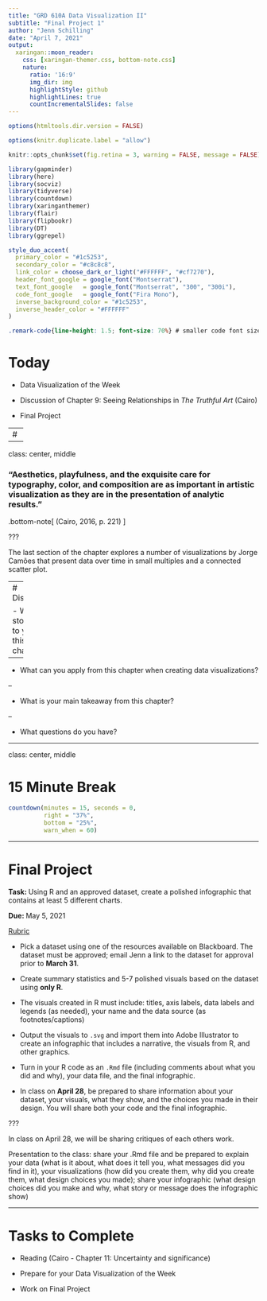 ```yaml
---
title: "GRD 610A Data Visualization II"
subtitle: "Final Project 1"
author: "Jenn Schilling"
date: "April 7, 2021"
output:
  xaringan::moon_reader:
    css: [xaringan-themer.css, bottom-note.css]
    nature:
      ratio: '16:9'
      img_dir: img
      highlightStyle: github
      highlightLines: true
      countIncrementalSlides: false
---
```


```r

options(htmltools.dir.version = FALSE)

options(knitr.duplicate.label = "allow")

knitr::opts_chunk$set(fig.retina = 3, warning = FALSE, message = FALSE)

library(gapminder)
library(here)
library(socviz)
library(tidyverse)
library(countdown)
library(xaringanthemer)
library(flair)
library(flipbookr)
library(DT)
library(ggrepel)


```

```r

style_duo_accent(
  primary_color = "#1c5253",
  secondary_color = "#c8c8c8",
  link_color = choose_dark_or_light("#FFFFFF", "#cf7270"),
  header_font_google = google_font("Montserrat"),
  text_font_google   = google_font("Montserrat", "300", "300i"),
  code_font_google   = google_font("Fira Mono"),
  inverse_background_color = "#1c5253",
  inverse_header_color = "#FFFFFF"
)

```

```css

.remark-code{line-height: 1.5; font-size: 70%} # smaller code font size

```

# Today

- Data Visualization of the Week  

- Discussion of Chapter 9: Seeing Relationships in *The Truthful Art* (Cairo)  

- Final Project



---
# 




---

class: center, middle

### "Aesthetics, playfulness, and the exquisite care for typography, color, and composition are as important in artistic visualization as they are in the presentation of analytic results."

.bottom-note[
(Cairo, 2016, p. 221) 
]

???

The last section of the chapter explores a number of visualizations by Jorge Camões that present data over time in small multiples and a connected scatter plot.

---
# Discussion

- What stood out to you in this chapter?

--

- What can you apply from this chapter when creating data visualizations?

--

- What is your main takeaway from this chapter?

--

- What questions do you have?


---

class: center, middle

# 15 Minute Break

```r
countdown(minutes = 15, seconds = 0,
          right = "37%",
          bottom = "25%",
          warn_when = 60)
```

---

# Final Project

**Task: ** Using R and an approved dataset, create a polished infographic that contains at least 5 different charts.  

**Due: ** May 5, 2021

[Rubric](https://bb.collegeforcreativestudies.edu/webapps/rubric/do/course/manageRubrics?dispatch=view&context=course&rubricId=_42757_1&course_id=_35307_1)

- Pick a dataset using one of the resources available on Blackboard. The dataset must be approved; email Jenn a link to the dataset for approval prior to **March 31**.  

- Create summary statistics and 5-7 polished visuals based on the dataset using **only R**. 

- The visuals created in R must include: titles, axis labels, data labels and legends (as needed), your name and the data source (as footnotes/captions)  

- Output the visuals to `.svg` and import them into Adobe Illustrator to create an infographic that includes a narrative, the visuals from R, and other graphics.  

- Turn in your R code as an `.Rmd` file (including comments about what you did and why), your data file, and the final infographic. 

- In class on **April 28**, be prepared to share information about your dataset, your visuals, what they show, and the choices you made in their design. You will share both your code and the final infographic.

???

In class on April 28, we will be sharing critiques of each others work. 

Presentation to the class: share your .Rmd file and be prepared to explain your data (what is it about, what does it tell you, what messages did you find in it), your visualizations (how did you create them, why did you create them, what design choices you made); share your infographic (what design choices did you make and why, what story or message does the infographic show)

---

# Tasks to Complete

- Reading (Cairo - Chapter 11: Uncertainty and significance)

- Prepare for your Data Visualization of the Week  

- Work on Final Project



